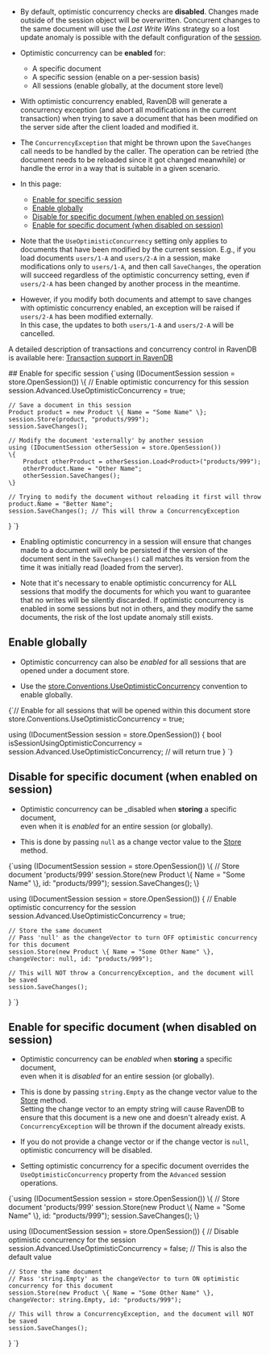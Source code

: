 
<Admonition type="note" title="">

* By default, optimistic concurrency checks are **disabled**. Changes made outside of the session object will be overwritten. 
  Concurrent changes to the same document will use the _Last Write Wins_ strategy so a lost update anomaly is possible 
  with the default configuration of the [session](../../../client-api/session/what-is-a-session-and-how-does-it-work.mdx).

* Optimistic concurrency can be **enabled** for:
   * A specific document  
   * A specific session (enable on a per-session basis)  
   * All sessions (enable globally, at the document store level)  

* With optimistic concurrency enabled, RavenDB will generate a concurrency exception (and abort all modifications in 
  the current transaction) when trying to save a document that has been modified on the server side after the client 
  loaded and modified it.

* The `ConcurrencyException` that might be thrown upon the `SaveChanges` call needs to be handled by the caller. 
  The operation can be retried (the document needs to be reloaded since it got changed meanwhile) or handle the error 
  in a way that is suitable in a given scenario.

* In this page:
  * [Enable for specific session](../../../client-api/session/configuration/how-to-enable-optimistic-concurrency.mdx#enable-for-specific-session)
  * [Enable globally](../../../client-api/session/configuration/how-to-enable-optimistic-concurrency.mdx#enable-globally)
  * [Disable for specific document (when enabled on session)](../../../client-api/session/configuration/how-to-enable-optimistic-concurrency.mdx#disable-for-specific-document-(when-enabled-on-session))
  * [Enable for specific document (when disabled on session)](../../../client-api/session/configuration/how-to-enable-optimistic-concurrency.mdx#enable-for-specific-document-(when-disabled-on-session)) 

<Admonition type="warning" title="">

* Note that the `UseOptimisticConcurrency` setting only applies to documents that have been modified by the current session. 
  E.g., if you load documents `users/1-A` and `users/2-A` in a session, make modifications only to `users/1-A`, and then call `SaveChanges`, 
  the operation will succeed regardless of the optimistic concurrency setting, even if `users/2-A` has been changed by another process in the meantime.

* However, if you modify both documents and attempt to save changes with optimistic concurrency enabled, an exception will be raised 
  if `users/2-A` has been modified externally.  
  In this case, the updates to both `users/1-A` and `users/2-A` will be cancelled.

</Admonition>

<Admonition type="info" title="">

A detailed description of transactions and concurrency control in RavenDB is available here: 
[Transaction support in RavenDB](../../../client-api/faq/transaction-support.mdx)

</Admonition>

</Admonition>
## Enable for specific session

<TabItem value="optimistic_concurrency_1" label="optimistic_concurrency_1">
<CodeBlock language="csharp">
{`using (IDocumentSession session = store.OpenSession())
\{
    // Enable optimistic concurrency for this session
    session.Advanced.UseOptimisticConcurrency = true;

    // Save a document in this session
    Product product = new Product \{ Name = "Some Name" \};
    session.Store(product, "products/999");
    session.SaveChanges();

    // Modify the document 'externally' by another session 
    using (IDocumentSession otherSession = store.OpenSession())
    \{
        Product otherProduct = otherSession.Load<Product>("products/999");
        otherProduct.Name = "Other Name";
        otherSession.SaveChanges();
    \}

    // Trying to modify the document without reloading it first will throw
    product.Name = "Better Name";
    session.SaveChanges(); // This will throw a ConcurrencyException
\}
`}
</CodeBlock>
</TabItem>

<Admonition type="warning" title="">

* Enabling optimistic concurrency in a session will ensure that changes made to a document will only be persisted 
  if the version of the document sent in the `SaveChanges()` call matches its version from the time it was initially read (loaded from the server).
 
* Note that it's necessary to enable optimistic concurrency for ALL sessions that modify the documents for which you want to guarantee that no writes will be silently discarded.
  If optimistic concurrency is enabled in some sessions but not in others, and they modify the same documents, the risk of the lost update anomaly still exists.

</Admonition>



## Enable globally

* Optimistic concurrency can also be _enabled_ for all sessions that are opened under a document store.

* Use the [store.Conventions.UseOptimisticConcurrency](../../../client-api/configuration/conventions.mdx#useoptimisticconcurrency) convention to enable globally.

<TabItem value="optimistic_concurrency_2" label="optimistic_concurrency_2">
<CodeBlock language="csharp">
{`// Enable for all sessions that will be opened within this document store
store.Conventions.UseOptimisticConcurrency = true;

using (IDocumentSession session = store.OpenSession())
\{
    bool isSessionUsingOptimisticConcurrency = session.Advanced.UseOptimisticConcurrency; // will return true
\}
`}
</CodeBlock>
</TabItem>



## Disable for specific document (when enabled on session)

* Optimistic concurrency can be _disabled when **storing** a specific document,  
  even when it is _enabled_ for an entire session (or globally).

* This is done by passing `null` as a change vector value to the [Store](../../../client-api/session/storing-entities.mdx) method.

<TabItem value="optimistic_concurrency_3" label="optimistic_concurrency_3">
<CodeBlock language="csharp">
{`using (IDocumentSession session = store.OpenSession())
\{
    // Store document 'products/999'
    session.Store(new Product \{ Name = "Some Name" \}, id: "products/999");
    session.SaveChanges();
\}

using (IDocumentSession session = store.OpenSession())
\{
    // Enable optimistic concurrency for the session
    session.Advanced.UseOptimisticConcurrency = true;

    // Store the same document
    // Pass 'null' as the changeVector to turn OFF optimistic concurrency for this document
    session.Store(new Product \{ Name = "Some Other Name" \}, changeVector: null, id: "products/999");
    
    // This will NOT throw a ConcurrencyException, and the document will be saved
    session.SaveChanges();
\}
`}
</CodeBlock>
</TabItem>



## Enable for specific document (when disabled on session)

* Optimistic concurrency can be _enabled_ when **storing** a specific document,  
  even when it is _disabled_ for an entire session (or globally).

* This is done by passing `string.Empty` as the change vector value to the [Store](../../../client-api/session/storing-entities.mdx) method.  
  Setting the change vector to an empty string will cause RavenDB to ensure that this document is a new one and doesn't already exist.
  A `ConcurrencyException` will be thrown if the document already exists. 

* If you do not provide a change vector or if the change vector is `null`, optimistic concurrency will be disabled.  

* Setting optimistic concurrency for a specific document overrides the `UseOptimisticConcurrency` property from the `Advanced` session operations.

<TabItem value="optimistic_concurrency_4" label="optimistic_concurrency_4">
<CodeBlock language="csharp">
{`using (IDocumentSession session = store.OpenSession())
\{
    // Store document 'products/999'
    session.Store(new Product \{ Name = "Some Name" \}, id: "products/999");
    session.SaveChanges();
\}

using (IDocumentSession session = store.OpenSession())
\{
    // Disable optimistic concurrency for the session 
    session.Advanced.UseOptimisticConcurrency = false; // This is also the default value

    // Store the same document
    // Pass 'string.Empty' as the changeVector to turn ON optimistic concurrency for this document
    session.Store(new Product \{ Name = "Some Other Name" \}, changeVector: string.Empty, id: "products/999");
    
    // This will throw a ConcurrencyException, and the document will NOT be saved
    session.SaveChanges();
\}
`}
</CodeBlock>
</TabItem>




